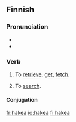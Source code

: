 ==Finnish==

===Pronunciation===
* {{IPA|[ˈhɑke̞.ɑˣ]|lang=fi}}
* {{hyphenation|ha|ke|a}}

===Verb===
{{infl|fi|verb}}

# {{transitive}} To [[retrieve]], [[get]], [[fetch]].
# To [[search]].

====Conjugation====
{{fi-conj-koskea|ha|k}}

[[fr:hakea]]
[[io:hakea]]
[[fi:hakea]]